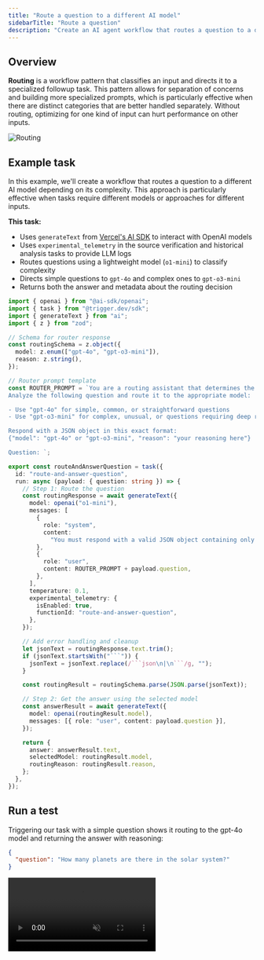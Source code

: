 ```yaml
---
title: "Route a question to a different AI model"
sidebarTitle: "Route a question"
description: "Create an AI agent workflow that routes a question to a different AI model depending on its complexity"
---
```


## Overview

**Routing** is a workflow pattern that classifies an input and directs it to a specialized followup task. This pattern allows for separation of concerns and building more specialized prompts, which is particularly effective when there are distinct categories that are better handled separately. Without routing, optimizing for one kind of input can hurt performance on other inputs.

![Routing](/guides/ai-agents/routing.png)

## Example task

In this example, we'll create a workflow that routes a question to a different AI model depending on its complexity. This approach is particularly effective when tasks require different models or approaches for different inputs.

**This task:**

- Uses `generateText` from [Vercel's AI SDK](https://sdk.vercel.ai/docs/introduction) to interact with OpenAI models
- Uses `experimental_telemetry` in the source verification and historical analysis tasks to provide LLM logs
- Routes questions using a lightweight model (`o1-mini`) to classify complexity
- Directs simple questions to `gpt-4o` and complex ones to `gpt-o3-mini`
- Returns both the answer and metadata about the routing decision

```typescript
import { openai } from "@ai-sdk/openai";
import { task } from "@trigger.dev/sdk";
import { generateText } from "ai";
import { z } from "zod";

// Schema for router response
const routingSchema = z.object({
  model: z.enum(["gpt-4o", "gpt-o3-mini"]),
  reason: z.string(),
});

// Router prompt template
const ROUTER_PROMPT = `You are a routing assistant that determines the complexity of questions.
Analyze the following question and route it to the appropriate model:

- Use "gpt-4o" for simple, common, or straightforward questions
- Use "gpt-o3-mini" for complex, unusual, or questions requiring deep reasoning

Respond with a JSON object in this exact format:
{"model": "gpt-4o" or "gpt-o3-mini", "reason": "your reasoning here"}

Question: `;

export const routeAndAnswerQuestion = task({
  id: "route-and-answer-question",
  run: async (payload: { question: string }) => {
    // Step 1: Route the question
    const routingResponse = await generateText({
      model: openai("o1-mini"),
      messages: [
        {
          role: "system",
          content:
            "You must respond with a valid JSON object containing only 'model' and 'reason' fields. No markdown, no backticks, no explanation.",
        },
        {
          role: "user",
          content: ROUTER_PROMPT + payload.question,
        },
      ],
      temperature: 0.1,
      experimental_telemetry: {
        isEnabled: true,
        functionId: "route-and-answer-question",
      },
    });

    // Add error handling and cleanup
    let jsonText = routingResponse.text.trim();
    if (jsonText.startsWith("```")) {
      jsonText = jsonText.replace(/```json\n|\n```/g, "");
    }

    const routingResult = routingSchema.parse(JSON.parse(jsonText));

    // Step 2: Get the answer using the selected model
    const answerResult = await generateText({
      model: openai(routingResult.model),
      messages: [{ role: "user", content: payload.question }],
    });

    return {
      answer: answerResult.text,
      selectedModel: routingResult.model,
      routingReason: routingResult.reason,
    };
  },
});
```



## Run a test

Triggering our task with a simple question shows it routing to the gpt-4o model and returning the answer with reasoning:

```json
{
  "question": "How many planets are there in the solar system?"
}
```

<video 
  src="https://content.trigger.dev/agent-routing.mp4"
  controls
  muted
  autoPlay
  loop
/>